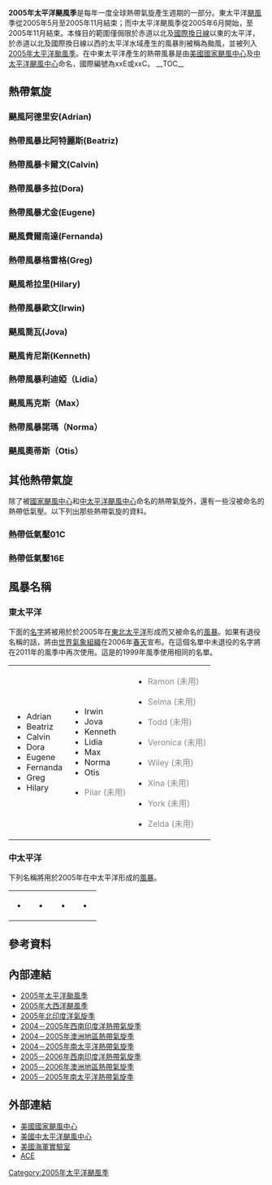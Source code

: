 {{Infobox hurricane season
| Basin=EPac
| Year=2005
| Track=2005 Pacific hurricane season map.png
| First storm formed=2005年5月17日
| Last storm dissipated=2005年10月20日
| Strongest storm name=[[颶風肯尼斯_(2005年)|肯尼斯]]
| Strongest storm pressure=947
| Strongest storm winds=115
| Average wind speed=1
| Total depressions=17
| Total storms=15
| Total hurricanes=7
| Total intense=2
| Fatalities=6
| Damages=12
| Inflated=
| five seasons=[[2003年太平洋颶風季|2003]] [[2004年太平洋颶風季|2004]] '''2005''' [[2006年太平洋颶風季|2006]] [[2007年太平洋颶風季|2007]]
| Season timeline=2005年太平洋飓风季时间轴
}}
'''2005年太平洋颶風季'''是每年一度全球熱帶氣旋產生週期的一部分。東太平洋[[颶風|颶風]]季從2005年5月至2005年11月結束；而中太平洋颶風季從2005年6月開始，至2005年11月結束。本條目的範圍僅侷限於赤道以北及[[國際換日線|國際換日線]]以東的太平洋，於赤道以北及國際換日線以西的太平洋水域產生的風暴則被稱為颱風，並被列入[[2005年太平洋颱風季|2005年太平洋颱風季]]。在中東太平洋產生的熱帶風暴是由[[美國國家颶風中心|美國國家颶風中心]]及[[中太平洋颶風中心|中太平洋颶風中心]]命名，國際編號為xxE或xxC。
__TOC__
{{clear}}

==熱帶氣旋==
===颶風阿德里安(Adrian)===
{{Infobox Hurricane Small
|Basin=EPac
|Image=Hurricane Adrian May 19 915.jpg
|Track=Adrian 2005 track.png
|Formed=2005年5月17日
|Dissipated=2005年5月21日
|1-min winds=70
|Pressure=982
}}
{{Main|颶風阿德里安 (2005年)}}
{{clear}}

===熱帶風暴比阿特麗斯(Beatriz)===
{{Infobox Hurricane Small
|Basin=EPac
|Image=TS Beatriz 2005.jpg
|Track=Beatriz 2005 track.png
|Formed=2005年6月21日
|Dissipated=2005年6月24日
|1-min winds=45
|Pressure=1000
}}
{{clear}}

===熱帶風暴卡爾文(Calvin)===
{{Infobox Hurricane Small
|Basin=EPac
|Image=TS Calvin 2005.jpg
|Track=Calvin 2005 track.png
|Formed=2005年6月26日
|Dissipated=2005年6月29日
|1-min winds=45
|Pressure=1000
}}
{{clear}}

===熱帶風暴多拉(Dora)===
{{Infobox Hurricane Small
|Basin=EPac
|Image=TS Dora 2005.jpg
|Track=Dora 2005 track.png
|Formed=2005年7月4日
|Dissipated=2005年7月6日
|1-min winds=40
|Pressure=1002
}}
{{clear}}

===熱帶風暴尤金(Eugene)===
{{Infobox Hurricane Small
|Basin=EPac
|Image=Tropical Storm Eugene 1750 UTC July 19 2005.jpg
|Track=Eugene 2005 track.png
|Formed=2005年7月18日
|Dissipated=2005年7月20日
|1-min winds=60
|Pressure=989
}}
{{clear}}

===颶風費爾南達(Fernanda)===
{{Infobox Hurricane Small
|Basin=EPac
|Image=Hurricane Fernanda 2005.jpg
|Track=Fernanda 2005 track.png
|Formed=2005年8月9日
|Dissipated=2005年8月16日
|1-min winds=75
|Pressure=978
}}
{{clear}}

===熱帶風暴格雷格(Greg)===
{{Infobox Hurricane Small
|Basin=EPac
|Image=Tropical Storm Greg 2005.jpg
|Track=Greg 2005 track.png
|Formed=2005年8月11日
|Dissipated=2005年8月15日
|1-min winds=45
|Pressure=1000
}}
{{clear}}

===颶風希拉里(Hilary)===
{{Infobox Hurricane Small
|Basin=EPac
|Image=Hurricane Hilary August 22 2005.jpg
|Track=Hilary 2005 track.png
|Formed=2005年8月19日
|Dissipated=2005年8月25日
|1-min winds=90
|Pressure=970
}}
{{clear}}

===熱帶風暴歐文(Irwin)===
{{Infobox Hurricane Small
|Basin=EPac
|Image=TS Irwin 2005.jpg
|Track=Irwin 2005 track.png
|Formed=2005年8月25日
|Dissipated=2005年8月28日
|1-min winds=45
|Pressure=1000
}}
{{clear}}

===颶風喬瓦(Jova)===
{{Infobox Hurricane Small
|Basin=EPac
|Image=Hurricane Jova 2005.jpg
|Track=Jova 2005 track.png
|Formed=2005年9月12日
|Dissipated=2005年9月25日
|1-min winds=110
|Pressure=951
}}
{{clear}}

===颶風肯尼斯(Kenneth)===
{{Main|颶風肯尼斯 (2005年)}}
{{Infobox Hurricane Small
|Basin=EPac
|Image=Hurricane Kenneth on September 18 2005.jpg
|Track=Kenneth 2005 track.png
|Formed=2005年9月14日
|Dissipated=2005年9月30日
|1-min winds=115
|Pressure=947
}}
{{clear}}

===熱帶風暴利迪婭（Lidia）===
{{Infobox Hurricane Small
|Basin=EPac
|Image=Tropical Storm Lidia 2005.jpg
|Track=Lidia 2005 track.png
|Formed=2005年9月17日
|Dissipated=2005年9月19日
|1-min winds=35
|Pressure=1005
}}
{{clear}}

===颶風馬克斯（Max）===
{{Infobox Hurricane Small
|Basin=EPac
|Image=Max 2005 MODIS crop.jpg
|Track=Max 2005 track.png
|Formed=2005年9月18日
|Dissipated=2005年9月22日
|1-min winds=75
|Pressure=981
}}
{{clear}}

===熱帶風暴諾瑪（Norma）===
{{Infobox Hurricane Small
|Basin=EPac
|Image=TS Norma 24 sept 2005.jpg
|Track=Norma 2005 track.png
|Formed=2005年9月23日
|Dissipated=2005年9月27日
|1-min winds=50
|Pressure=997
}}
{{clear}}

===颶風奧蒂斯（Otis）===
{{Main|飓风奥蒂斯 (2005年)}}
{{Infobox Hurricane Small
|Basin=EPac
|Image=Hurricane Otis 2005.jpg
|Track=Otis 2005 track.png
|Formed=2005年9月28日
|Dissipated=2005年10月3日
|1-min winds=90
|Pressure=970
}}
{{clear}}

== 其他熱帶氣旋 ==
除了被[[國家颶風中心|國家颶風中心]]和[[中太平洋颶風中心|中太平洋颶風中心]]命名的熱帶氣旋外，還有一些沒被命名的熱帶低氣壓。以下列出那些熱帶氣旋的資料。

===熱帶低氣壓01C===
{{Infobox Hurricane Small
|Basin=EPac
|Image=Tropical Depression 1C 2005.jpg
|Track=1-C 2005 track.png
|Formed=2005年8月3日
|Dissipated=2005年8月5日
|1-min winds=25
|Pressure=1008
}}
{{clear}}

===熱帶低氣壓16E===
{{Infobox Hurricane Small
|Basin=EPac
|Image=Tropical Depression 16E 2005.jpg
|Track=16-E 2005 track.png
|Formed=2005年10月15日
|Dissipated=2005年10月20日
|1-min winds=30
|Pressure=1005
}}
{{clear}}

==風暴名稱==
=== 東太平洋 ===
下面的[[名字|名字]]將被用於於2005年在[[太平洋|東北太平洋]]形成而又被命名的[[風暴|風暴]]。如果有退役名稱的話，將由[[世界氣象組織|世界氣象組織]]在2006年[[春天|春天]]宣布。在這個名單中未退役的名字將在2011年的風季中再次使用。這是的1999年風季使用相同的名單。

{| width="90%"
|
* Adrian
* Beatriz
* Calvin
* Dora
* Eugene
* Fernanda
* Greg
* Hilary
|
* Irwin
* Jova
* Kenneth
* Lidia
* Max
* Norma
* Otis
* <div style="color: #888;">Pilar (未用)</div>
|
* <div style="color: #888;">Ramon (未用)</div>
* <div style="color: #888;">Selma (未用)</div>
* <div style="color: #888;">Todd (未用)</div>
* <div style="color: #888;">Veronica (未用)</div>
* <div style="color: #888;">Wiley (未用)</div>
* <div style="color: #888;">Xina (未用)</div>
* <div style="color: #888;">York (未用)</div>
* <div style="color: #888;">Zelda (未用)</div>
|}

=== 中太平洋 ===
下列名稱將用於2005年在中太平洋形成的[[風暴|風暴]]。

{| style="width:90%;"
|
* {{tcname unused|Ioke}}
|
* {{tcname unused|Kika}}
|
* {{tcname unused|Lana}}
|
* {{tcname unused|Maka}}
|}

== 參考資料 ==
{{Commonscat|2005 Pacific hurricane season}}
{{reflist|2}}

== 內部連結 ==
* [[2005年太平洋颱風季|2005年太平洋颱風季]]
* [[2005年大西洋颶風季|2005年大西洋颶風季]]
* [[2005年北印度洋氣旋季|2005年北印度洋氣旋季]]
* [[2004－2005年西南印度洋熱帶氣旋季|2004－2005年西南印度洋熱帶氣旋季]]
* [[2004－2005年澳洲地區熱帶氣旋季|2004－2005年澳洲地區熱帶氣旋季]]
* [[2004－2005年南太平洋熱帶氣旋季|2004－2005年南太平洋熱帶氣旋季]]
* [[2005－2006年西南印度洋熱帶氣旋季|2005－2006年西南印度洋熱帶氣旋季]]
* [[2005－2006年澳洲地區熱帶氣旋季|2005－2006年澳洲地區熱帶氣旋季]]
* [[2005－2005年南太平洋熱帶氣旋季|2005－2005年南太平洋熱帶氣旋季]]

== 外部連結 ==
* [http://www.nhc.noaa.gov/ 美國國家颶風中心]{{Wayback|url=http://www.nhc.noaa.gov/ |date=20110224065005 }}
* [http://www.prh.noaa.gov/cphc/ 美國中太平洋颶風中心]{{Wayback|url=http://www.prh.noaa.gov/cphc/ |date=20181003101136 }}
* [http://www.nrlmry.navy.mil/TC.html 美國海軍實驗室]{{Wayback|url=http://www.nrlmry.navy.mil/TC.html |date=20190118110928 }}
* [http://www.coaps.fsu.edu/~maue/tropical/ ACE]{{Wayback|url=http://www.coaps.fsu.edu/~maue/tropical/ |date=20131117114233 }}

{{Pacific Hurricane seasons}}

[[Category:2005年太平洋颶風季|Category:2005年太平洋颶風季]]